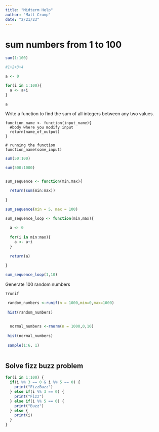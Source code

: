 ```yaml
---
title: "Midterm Help"
author: "Matt Crump"
date: "2/21/23"
---
```


# sum numbers from 1 to 100

```r

sum(1:100)

#1+2+3+4

a <- 0

for(i in 1:100){
  a <- a+i
}

a

```

Write a function to find the sum of all integers between any two values.

    function_name <- function(input_name){
      #body where you modify input
      return(name_of_output)
    }

    # running the function
    function_name(some_input)

```r



sum(50:100)

sum(500:1000)


sum_sequence <- function(min,max){

  return(sum(min:max))
  
}

sum_sequence(min = 5, max = 100)

sum_sequence_loop <- function(min,max){
  
  a <- 0
  
  for(i in min:max){
    a <- a+i
  }
  
  return(a)
  
}

sum_sequence_loop(1,10)

```

Generate 100 random numbers

```r
?runif

 random_numbers <-runif(n = 1000,min=0,max=1000)
 
 hist(random_numbers)
 
 
  normal_numbers <-rnorm(n = 1000,0,10)
 
 hist(normal_numbers)
 
 sample(1:6, 1)
 
```

## Solve fizz buzz problem

```r
for(i in 1:100) {
  if(i %% 3 == 0 & i %% 5 == 0) {
    print("FizzBuzz")
  } else if(i %% 3 == 0) {
    print("Fizz")
  } else if(i %% 5 == 0) {
    print("Buzz")
  } else {
    print(i)
  }
}

```
